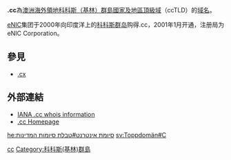 {{expand English|time=2018-04-01T09:05:40+00:00}}
{{about||彈性版權授權條款|Creative Commons|".cc"的源代碼副檔名|C++}}
{{Infobox Top level domain|
name=.cc|
image=Verisign-dotcc-logo.png|
introduced=1997年|
type=[[國家及地區頂級域|國家及地區頂級域]]|
status=活躍|
registry=[[eNIC|eNIC]]（屬於[[VeriSign|VeriSign]]）|
sponsor=[[Island_Internet_Services|Island Internet Services]]|
intendeduse=[[科科斯（基林）群島|科科斯（基林）群島]] 的相關內容|
actualuse=各種類型的網站都有，少數與該島相關|
structure=可註冊第二層網域|
document=[http://www.enom.cc/terms/agreement.asp Registration agreement]|
disputepolicy=[[UDRP|UDRP]]|
website=[http://www.enic.cc/ eNic]|}}

'''.cc'''為[[澳大利亚|澳洲]][[境外領|海外領地]][[科科斯（基林）群島|科科斯（基林）群島]][[國家及地區頂級域|國家及地區頂級域]]（ccTLD）的[[域名|域名]]。

[[eNIC|eNIC]]集团于2000年向印度洋上的[[科科斯群岛|科科斯群岛]]购得.cc，2001年1月开通，注册局为eNIC Corporation。

== 參見 ==
* [[.cx|.cx]]

== 外部連結 ==
* [http://www.iana.org/root-whois/cc.htm IANA .cc whois information]{{Wayback|url=http://www.iana.org/root-whois/cc.htm |date=20060427090638 }}
* [http://www.enic.cc/ .cc Homepage]{{Wayback|url=http://www.enic.cc/ |date=20061231201536 }}

{{CcTLD}}
{{网络小作品}}

[[Category:國家及地區頂級域|cc]]
[[Category:科科斯(基林)群島|Category:科科斯(基林)群島]]

[[he:סיומת_אינטרנט#טבלת_סיומות_המדינות|he:סיומת אינטרנט#טבלת סיומות המדינות]]
[[sv:Toppdomän#C|sv:Toppdomän#C]]